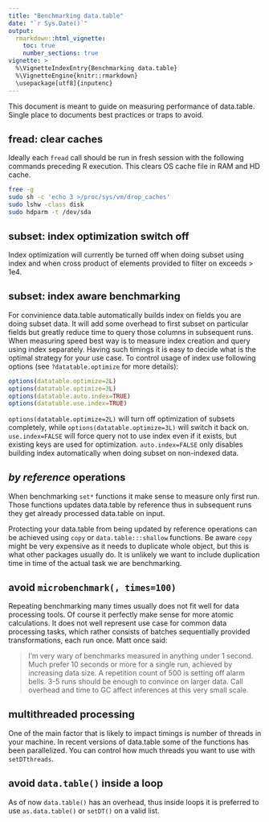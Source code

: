 ```yaml
---
title: "Benchmarking data.table"
date: "`r Sys.Date()`"
output:
  rmarkdown::html_vignette:
    toc: true
    number_sections: true
vignette: >
  %\VignetteIndexEntry{Benchmarking data.table}
  %\VignetteEngine{knitr::rmarkdown}
  \usepackage[utf8]{inputenc}
---
```


<style>
h2 {
    font-size: 20px;
}
</style>

This document is meant to guide on measuring performance of data.table. Single place to documents best practices or traps to avoid.

## fread: clear caches

Ideally each `fread` call should be run in fresh session with the following commands preceding R execution. This clears OS cache file in RAM and HD cache.

```sh
free -g
sudo sh -c 'echo 3 >/proc/sys/vm/drop_caches'
sudo lshw -class disk
sudo hdparm -t /dev/sda
```

## subset: index optimization switch off

Index optimization will currently be turned off when doing subset using index and when cross product of elements provided to filter on exceeds > 1e4.

## subset: index aware benchmarking

For convinience data.table automatically builds index on fields you are doing subset data. It will add some overhead to first subset on particular fields but greatly reduce time to query those columns in subsequent runs. When measuring speed best way is to measure index creation and query using index separately. Having such timings it is easy to decide what is the optimal strategy for your use case.
To control usage of index use following options (see `?datatable.optimize` for more details):

```r
options(datatable.optimize=2L)
options(datatable.optimize=3L)
options(datatable.auto.index=TRUE)
options(datatable.use.index=TRUE)
```
`options(datatable.optimize=2L)` will turn off optimization of subsets completely, while `options(datatable.optimize=3L)` will switch it back on.
`use.index=FALSE` will force query not to use index even if it exists, but existing keys are used for optimization. `auto.index=FALSE` only disables building index automatically when doing subset on non-indexed data.

## _by reference_ operations

When benchmarking `set*` functions it make sense to measure only first run. Those functions updates data.table by reference thus in subsequent runs they get already processed data.table on input.

Protecting your data.table from being updated by reference operations can be achieved using `copy` or `data.table:::shallow` functions. Be aware `copy` might be very expensive as it needs to duplicate whole object, but this is what other packages usually do. It is unlikely we want to include duplication time in time of the actual task we are benchmarking.

## avoid `microbenchmark(, times=100)`

Repeating benchmarking many times usually does not fit well for data processing tools. Of course it perfectly make sense for more atomic calculations. It does not well represent use case for common data processing tasks, which rather consists of batches sequentially provided transformations, each run once.
Matt once said:

> I'm very wary of benchmarks measured in anything under 1 second. Much prefer 10 seconds or more for a single run, achieved by increasing data size. A repetition count of 500 is setting off alarm bells. 3-5 runs should be enough to convince on larger data. Call overhead and time to GC affect inferences at this very small scale.

## multithreaded processing

One of the main factor that is likely to impact timings is number of threads in your machine. In recent versions of data.table some of the functions has been parallelized.
You can control how much threads you want to use with `setDTthreads`.

## avoid `data.table()` inside a loop

As of now `data.table()` has an overhead, thus inside loops it is preferred to use `as.data.table()` or `setDT()` on a valid list.
